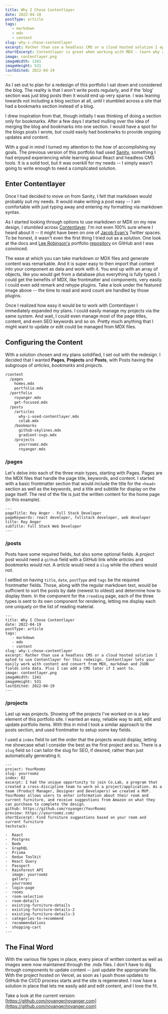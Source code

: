 ```yaml
---
title: Why I Chose Contentlayer
date: 2022-04-10
postType: article
tags:
   - markdown
   - mdx
   - content
slug: why-i-chose-contentlayer
excerpt: Rather than use a headless CMS or a cloud hosted solution I opted to use Contentlayer for this my portfolio design. Contentlayer lets you easily work with content and convert from MDX, markdown and JSON fields into data. All of the imported data is fully typed by Contentlayer, making it a breeze to use TypeScript. The best part? Contentlayer allows for multiple content sources, so I can add a CMS later if I am inclined.
shortExcerpt: Contentlayer is great when working with MDX - learn why and how I use it for this portfolio
image: contentlayer.png
imageWidth: 1341
imageHeight: 531
lastEdited: 2022-04-19
---
```


As I set out to plan for a redesign of this portfolio I sat down and considered the blog. The reality is that I won't write posts regularly, and if the 'blog' section was just blog posts then it would end up very sparse. I was leaning towards not including a blog section at all, until I stumbled across a site that had a bookmarks section instead of a blog.

I drew inspiration from that, though initially I was thinking of doing a section only for bookmarks. After a few days I started mulling over the idea of merging the blog and bookmarks into one section. I would have a spot for the blogs posts I wrote, but could easily had bookmarks to provide ongoing updates and content.

With a goal in mind I turned my attention to the _how_ of accomplishing my goals. The previous version of this portfolio had used [Sanity](https://www.sanity.io/), something I had enjoyed experiencing while learning about React and headless CMS tools. It is a solid tool, but it was overkill for my needs -- I simply wasn't going to write enough to need a complicated solution.

## Enter Contentlayer

Once I had decided to move on from Sanity, I felt that markdown would probably suit my needs. It would make writing a post easy -- I am comfortable with just typing away and entering my formatting via markdown syntax.

As I started looking through options to use markdown or MDX on my new design, I stumbled across [Contentlayer](https://www.contentlayer.dev/). I'm not even 100% sure where I heard about it -- it might have been on one of [Jacob Evan's](https://twitter.com/JacobMGEvans) Twitter spaces. To be honest, it wasn't even the first thing I tried out as a solution. One look at the docs and [Lee Robinson's](https://twitter.com/leeerob) portfolio [repository](https://github.com/leerob/leerob.io) on GitHub and I was convinced.

The ease at which you can take markdown or MDX files and generate content was remarkable. And it is super easy to then import that content into your component as data and work with it. You end up with an array of objects, like you would get from a database plus everything is fully typed. I could get the benefits of MDX, like frontmatter and components, very easily. I could even add remark and rehype plugins. Take a look under the featured image above -- the time to read and word count are handled by those plugins.

Once I realized how easy it would be to work with Contentlayer I immediately expanded my plans. I could easily manage my projects via the same system. And wait, I could even manage most of the page titles, content, and even SEO keywords and so on. Pretty much anything that I might want to update or edit could be managed from MDX files.

## Configuring the Content

With a solution chosen and my plans solidified, I set out with the redesign. I decided that I wanted **Pages**, **Projects** and **Posts**, with Posts having the subgroups of _articles_, _bookmarks_ and _projects_.

```bash
/content
  /pages
    homes.mdx
    portfolio.mdx
  /portfolio
    royanger.mdx
    get-focused.mdx
  /posts
    /articles
      why-i-used-contentlayer.mdx
      colab.mdx
    /bookmarks
      github-skylines.mdx
      gradient-svgs.mdx
    /projects
      yourroomz.mdx
      royanger.mdx
```

### /pages

Let's delve into each of the three main types, starting with Pages. Pages are the MDX files that handle the page title, keywords, and content. I started with a basic frontmatter section that would include the title for the `<head>` section as well as the keywords, and a title and subtitle for display on the page itself. The rest of the file is just the written content for the home page (in this example).

```md:pages/home.mdx
---
pageTitle: Roy Anger - Full Stack Developer
pageKeywords: react developer, fullstack developer, web developer
title: Roy Anger
subTitle: Full Stack Web Developer
---
```

### /posts

Posts have some required fields, but also some optional fields. A _project_ post would need a `github` field with a GitHub link while _articles_ and _bookmarks_ would not. A _article_ would need a `slug` while the others would not.

I settled on having `title`, `date`, `postType` and `tags` be the required frontmatter fields. Those, along with the regular markdown text, would be sufficient to sort the posts by date (newest to oldest) and determine how to display them. In the component for the `/reading` page, each of the three types is sent to its own component for rendering, letting me display each one uniquely on the list of reading material.

```md:/posts/articles/why-i-used-contentlayer.mdx
---
title: Why I Chose Contentlayer
date: 2022-04-19
postType: article
tags:
   - markdown
   - mdx
   - content
slug: why-i-chose-contentlayer
excerpt: Rather than use a headless CMS or a cloud hosted solution I opted to use Contentlayer for this redesign. Contentlayer lets your easily work with content and convert from MDX, markdown and JSON fields into data. Plus I can add a CMS later if I want to.
image: contentlayer.png
imageWidth: 1341
imageHeight: 531
lastEdited: 2022-04-19
---
```

### /projects

Last up was projects. Showing off the projects I've worked on is a key element of this portfolio site. I wanted an easy, reliable way to add, edit and update portfolio items. With this in mind I took a similar approach to the posts section, and used frontmatter to setup some key fields.

I used a `index` field to set the order that the projects would display, letting me showcase what I consider the best as the first project and so. There is a `slug` field so I can tailor the slug for SEO, if desired, rather than just automatically generating it.

```md:/portfolio/yourroomz.mdx
---
project: YourRoomz
slug: yourroomz
index: 02
excerpt: I had the unique opportunity to join Co.Lab, a program that created a cross-discipline team to work on a project/application. As a team (Product Manager, Designer and Developers) we created a MVP. YourRoomz allows users to enter information about their room and current furniture, and receive suggestions from Amazon on what they can purchase to complete the design.
github: https://github.com/royanger/YourRoomz
preview: https://yourroomz.com/
shortExcerpt: Find furniture suggestions based on your room and current furniture
techstack:

-  React
-  Postgres
-  Node
-  GraphQL
-  Prisma
-  Redux Toolkit
-  React Query
-  Passport
-  Rainforest API
   image: yourroomz
   gallery:
-  yourroomz
-  login-page
-  rooms
-  room-selection
-  room-details
-  existing-furniture-details
-  existing-furniture-details-2
-  existing-furniture-details-3
-  categories-to-recommend
-  recommendations
-  shopping-cart
---
```

## The Final Word

With the various file types in place, every piece of written content as well as images were now maintained through the .mdx files. I don't have to dig through components to update content -- just update the appropriate file. With the project hosted on Vercel, as soon as I push those updates to GitHub the CI/CD process starts and the site is regenerated. I now have a solution in place that lets me easily add and edit content, and I love the fit.

Take a look at the current version: [https://github.com/royanger/royanger.com](https://github.com/royanger/royanger.com)

